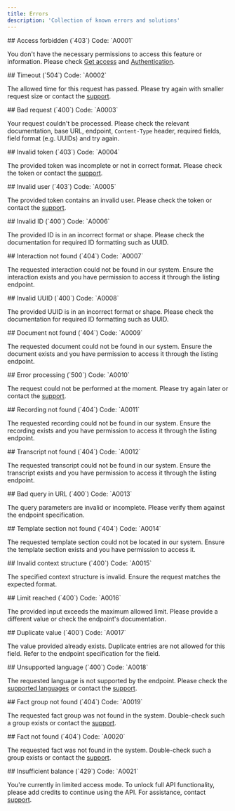 ```yaml
---
title: Errors
description: 'Collection of known errors and solutions'
---
```


[docs-get-access]: https://docs.corti.ai/get_started/getaccess
[docs-quickstart]: https://docs.corti.ai/get_started/quickstart
[docs-langs]: https://docs.corti.ai/about/languages
[support]: https://help.corti.app
[support-email]: help@corti.ai

<a id="A0001" />
## Access forbidden (`403`)
Code: `A0001`

You don't have the necessary permissions to access this feature or
information. Please check [Get access][docs-get-access] and
[Authentication][docs-quickstart].

<a id="A0002" />
## Timeout (`504`)
Code: `A0002`

The allowed time for this request has passed. Please try again with smaller
request size or contact the [support][support].

<a id="A0003" />
## Bad request (`400`)
Code: `A0003`

Your request couldn't be processed. Please check the relevant documentation,
base URL, endpoint, `Content-Type` header, required fields, field format
(e.g. UUIDs) and try again.

<a id="A0004" />
## Invalid token (`403`)
Code: `A0004`

The provided token was incomplete or not in correct format. Please check the
token or contact the [support][support].

<a id="A0005" />
## Invalid user (`403`)
Code: `A0005`

The provided token contains an invalid user. Please check the token or contact
the [support][support].

<a id="A0006" />
## Invalid ID (`400`)
Code: `A0006`

The provided ID is in an incorrect format or shape. Please check the
documentation for required ID formatting such as UUID.

<a id="A0007" />
## Interaction not found (`404`)
Code: `A0007`

The requested interaction could not be found in our system. Ensure the
interaction exists and you have permission to access it through the listing
endpoint.

<a id="A0008" />
## Invalid UUID (`400`)
Code: `A0008`

The provided UUID is in an incorrect format or shape. Please check the
documentation for required ID formatting such as UUID.

<a id="A0009" />
## Document not found (`404`)
Code: `A0009`

The requested document could not be found in our system. Ensure the document
exists and you have permission to access it through the listing endpoint.

<a id="A0010" />
## Error processing (`500`)
Code: `A0010`

The request could not be performed at the moment. Please try again later or
contact the [support][support].

<a id="A0011" />
## Recording not found (`404`)
Code: `A0011`

The requested recording could not be found in our system. Ensure the recording
exists and you have permission to access it through the listing endpoint.

<a id="A0012" />
## Transcript not found (`404`)
Code: `A0012`

The requested transcript could not be found in our system. Ensure the transcript
exists and you have permission to access it through the listing endpoint.

<a id="A0013" />
## Bad query in URL (`400`)
Code: `A0013`

The query parameters are invalid or incomplete. Please verify them against the
endpoint specification.

<a id="A0014" />
## Template section not found (`404`)
Code: `A0014`

The requested template section could not be located in our system. Ensure the
template section exists and you have permission to access it.

<a id="A0015" />
## Invalid context structure (`400`)
Code: `A0015`

The specified context structure is invalid. Ensure the request matches the
expected format.

<a id="A0016" />
## Limit reached (`400`)
Code: `A0016`

The provided input exceeds the maximum allowed limit. Please provide a
different value or check the endpoint's documentation.

<a id="A0017" />
## Duplicate value (`400`)
Code: `A0017`

The value provided already exists. Duplicate entries are not allowed for this
field. Refer to the endpoint specification for the field.

<a id="A0018" />
## Unsupported language (`400`)
Code: `A0018`

The requested language is not supported by the endpoint. Please check the
[supported languages][docs-langs] or contact the [support][support].

<a id="A0019" />
## Fact group not found (`404`)
Code: `A0019`

The requested fact group was not found in the system. Double-check such a group
exists or contact the [support][support].

<a id="A0020" />
## Fact not found (`404`)
Code: `A0020`

The requested fact was not found in the system. Double-check such a group
exists or contact the [support][support].

<a id="A0021" />
## Insufficient balance (`429`)
Code: `A0021`

You're currently in limited access mode. To unlock full API functionality, please add credits to continue using the API. For assistance, contact [support][support].
